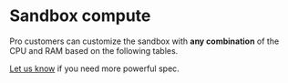 
# Sandbox compute
Pro customers can customize the sandbox with **any combination** of the CPU and RAM based on the following tables.

<SandboxSpec/>

[Let us know](/getting-help) if you need more powerful spec.